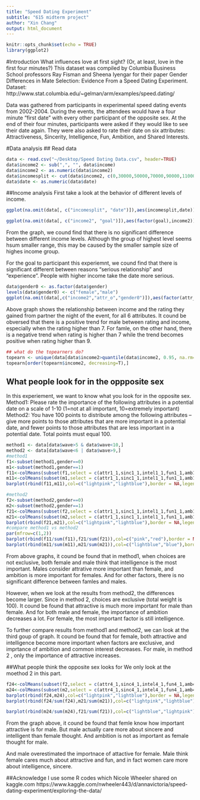 ```yaml
---
title: "Speed Dating Experiment"
subtitle: "615 midterm project"
author: "Xin Chang"
output: html_document
---
```




```r
knitr::opts_chunk$set(echo = TRUE)
library(ggplot2)
```

#Introduction
What influences love at first sight? (Or, at least, love in the first four minutes?) This dataset was compiled by Columbia Business School professors Ray Fisman and Sheena Iyengar for their paper Gender Differences in Mate Selection: Evidence From a Speed Dating Experiment.
Dataset: http://www.stat.columbia.edu/~gelman/arm/examples/speed.dating/

Data was gathered from participants in experimental speed dating events from 2002-2004. During the events, the attendees would have a four minute "first date" with every other participant of the opposite sex. At the end of their four minutes, participants were asked if they would like to see their date again. They were also asked to rate their date on six attributes: Attractiveness, Sincerity, Intelligence, Fun, Ambition, and Shared Interests.


#Data analysis
## Read data

```r
data <- read.csv("~/Desktop/Speed Dating Data.csv", header=TRUE)
data$income2 <- sub(",", "", data$income)
data$income2 <- as.numeric(data$income2)
data$incomesplit <- cut(data$income2, c(0,30000,50000,70000,90000,110000))
data$date <- as.numeric(data$date)
```

##Income analysis
First take a look at the behavior of different levels of income.

```r
ggplot(na.omit(data[, c("incomesplit", "date")]),aes(incomesplit,date))+geom_violin(color = "lightblue",fill="lightblue")+ggtitle("Income VS Date Frequency")+ylab("Income")+ylab("Never-----------------Several times a week")+scale_x_discrete(labels=c("<30000","3000--50000","50000-70000","70000-90000","90000-11000",">10000"))

ggplot(na.omit(data[, c("income2", "goal")]),aes(factor(goal),income2))+geom_boxplot()+ggtitle("Income VS Reason for participant")+ylab("Income")+scale_x_discrete(labels=c("Fun", "Meet people", "Date", "Serious relationship", "Experience", "Other"))
```

From the graph, we cound find that there is no significant difference between different income levels. Although the group of highest level seems hsum smaller range, this may be caused by the smaller sample size of highes income group.

For the goal to participant this experiemnt, we cound find that there is significant different between reasons "serious relationship" and "experience". People with higher income take the date more serious. 

```r
data$gender0 <- as.factor(data$gender)
levels(data$gender0) <- c("female","male")
ggplot(na.omit(data[,c("income2","attr_o","gender0")]),aes(factor(attr_o),income2,colour=gender0))+geom_boxplot(aes()) +geom_smooth(aes(group=as.factor(gender0)), se=FALSE)+labs(list(title="Rating by partner vs Income", x = "rating by partner", y = "Income"))
```

Above graph shows the relationship between income and the rating they gained from partner the night of the event, for all 6 attributes. It cound be obversed that there is a positive trend for male between rating and income, especially when the rating higher than 7. For famle, on the other hand, there is a negative trend when rating is higher than 7 while the trend becomes positive when rating higher than 9.

```r
## what do the topearners do?
topearn <- unique(data[data$income2>quantile(data$income2, 0.95, na.rm=T) & !is.na(data$income2),c(49,196)])
topearn[order(topearn$income2, decreasing=T),]

```



## What people look for in the oppposite sex
In this experiement, we want to know what you look for in the opposite sex. 
Method1: Please rate the importance of the following attributes in a potential date on a scale of 1-10 (1=not at all important, 10=extremely important)
Method2: You have 100 points to distribute among the following attributes -- give more points to those attributes that are more important in a potential date, and fewer points to those attributes that are less important in a potential date.  Total points must equal 100.

```r
method1 <- data[data$wave>5 & data$wave<10,]
method2 <- data[data$wave<6 | data$wave>9,]
#method1
f1<-subset(method1,gender==0)
m1<-subset(method1,gender==1)
f11<-colMeans(subset(f1,select = c(attr1_1,sinc1_1,intel1_1,fun1_1,amb1_1,shar1_1)),na.rm=TRUE)
m11<-colMeans(subset(m1,select = c(attr1_1,sinc1_1,intel1_1,fun1_1,amb1_1,shar1_1)),na.rm=TRUE)
barplot(rbind(f11,m11),col=c("lightpink","lightblue"),border = NA,legend=c("female","male"),main="What people look for in the opposite sex(method1)", name=c("Attractive", "Sincere", "Intelligent", "Fun", "Ambitious","Interest"),beside = TRUE)

#method2
f2<-subset(method2,gender==0)
m2<-subset(method2,gender==1)
f21<-colMeans(subset(f2,select = c(attr1_1,sinc1_1,intel1_1,fun1_1,amb1_1,shar1_1)),na.rm=TRUE)
m21<-colMeans(subset(m2,select = c(attr1_1,sinc1_1,intel1_1,fun1_1,amb1_1,shar1_1)),na.rm=TRUE)
barplot(rbind(f21,m21),col=c("lightpink","lightblue"),border = NA,legend=c("female","male"),main="What people look for in the opposite sex(method2)",name=c("Attractive", "Sincere", "Intelligent", "Fun", "Ambitious","Interest"),beside = TRUE)
#compare method1 vs method2
par(mfrow=c(1,2))
barplot(rbind(f11/sum(f11),f21/sum(f21)),col=c("pink","red"),border = NA,legend=c("method1","method2"),main= "compare method1 and method2(female)",name=c("Attractive", "Sincere", "Intelligent", "Fun", "Ambitious","Interest"),beside = TRUE)
barplot(rbind(m11/sum(m11),m21/sum(m21)),col=c("lightblue","blue"),border = NA,legend=c("method1","method2"),main= "compare method1 and method2(male)",name=c("Attractive", "Sincere", "Intelligent", "Fun", "Ambitious","Interest"),beside = TRUE)
```

From above graphs, it cound be found that in method1, when choices are not exclusive, both female and male think that intelligence is the most important. Males consider attrative more important than female, and ambition is more important for females. And for other factors, there is no significant difference between famles and males.

However, when we look at the results from method2, the differences become larger. Since in method 2, choices are exclusive (total weight is 100). It cound be found that attractive is much more important for male than female. And for both male and female, the importance of ambition decreases a lot. For female, the most important factor is still intelligence. 

To further compare results from method1 and method2, we can look at the third goup of graph. It cound be found that for female, both attractive and intelligence become more important when factors are exclusive, and imprtance of ambition and common interest decreases.
For male, in method 2 , only the importance of attractive increases. 

##What people think the opposite sex looks for
We only look at the moethod 2 in this part.
```r
f24<-colMeans(subset(f2,select = c(attr4_1,sinc4_1,intel4_1,fun4_1,amb4_1,shar4_1)),na.rm=TRUE)
m24<-colMeans(subset(m2,select = c(attr4_1,sinc4_1,intel4_1,fun4_1,amb4_1,shar4_1)),na.rm=TRUE)
barplot(rbind(f24,m24),col=c("lightpink","lightblue"),border = NA,legend=c("female","male"),main="What people think the opposite sex looks for", name=c("Attractive", "Sincere", "Intelligent", "Fun", "Ambitious","Interest"),beside = TRUE)
barplot(rbind(f24/sum(f24),m21/sum(m21)),col=c("lightpink","lightblue"),border = NA,legend=c("female's thought","male actual"),main= "compare what people think and  the fact",name=c("Attractive", "Sincere", "Intelligent", "Fun", "Ambitious","Interest"),beside = TRUE)

barplot(rbind(m24/sum(m24),f21/sum(f21)),col=c("lightblue","lightpink"),border = NA,legend=c("male's thought","female actual"),main= "compare what people think and  the fact",name=c("Attractive", "Sincere", "Intelligent", "Fun", "Ambitious","Interest"),beside = TRUE)

```

From the graph above, it cound be found that femle know how important attractive is for male. But male actually care more about sincere and intelligent than female thought. And ambition is not as important as female thought for male. 

And male overestimated the importnace of attactive for female. Male think female cares much about attractive and fun, and in fact women care more about intelligence, sincere. 

##Acknowledge
I use some R codes which Nicole Wheeler shared on kaggle.com
https://www.kaggle.com/nwheeler443/d/annavictoria/speed-dating-experiment/exploring-the-data/
